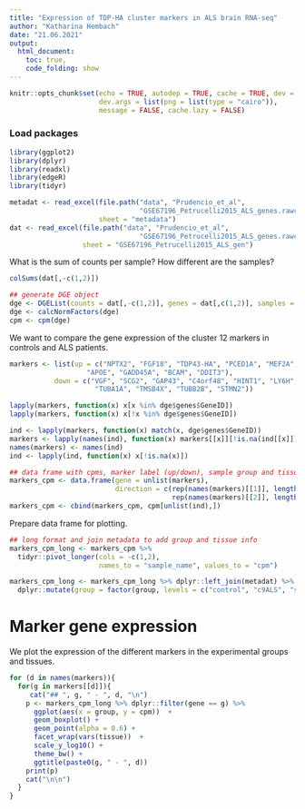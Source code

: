 ```yaml
---
title: "Expression of TDP-HA cluster markers in ALS brain RNA-seq"
author: "Katharina Hembach"
date: "21.06.2021"
output: 
  html_document:
    toc: true,
    code_folding: show
---
```


```r
knitr::opts_chunk$set(echo = TRUE, autodep = TRUE, cache = TRUE, dev = "png",
                      dev.args = list(png = list(type = "cairo")), 
                      message = FALSE, cache.lazy = FALSE)
```

### Load packages

```r
library(ggplot2)
library(dplyr)
library(readxl)
library(edgeR)
library(tidyr)
```

```r
metadat <- read_excel(file.path("data", "Prudencio_et_al", 
                                "GSE67196_Petrucelli2015_ALS_genes.rawcount.xlsx"), 
                      sheet = "metadata")
dat <- read_excel(file.path("data", "Prudencio_et_al", 
                                "GSE67196_Petrucelli2015_ALS_genes.rawcount.xlsx"),
                  sheet = "GSE67196_Petrucelli2015_ALS_gen")
```

What is the sum of counts per sample? How different are the samples?

```r
colSums(dat[,-c(1,2)])

## generate DGE object
dge <- DGEList(counts = dat[,-c(1,2)], genes = dat[,c(1,2)], samples = metadat)
dge <- calcNormFactors(dge)
cpm <- cpm(dge)
```

We want to compare the gene expression of the cluster 12 markers in controls and ALS patients.

```r
markers <- list(up = c("NPTX2", "FGF18", "TDP43-HA", "PCED1A", "MEF2A", "DYNC2H1", 
                   "APOE", "GADD45A", "BCAM", "DDIT3"),
           down = c("VGF", "SCG2", "GAP43", "C4orf48", "HINT1", "LY6H", 
                     "TUBA1A", "TMSB4X", "TUBB2B", "STMN2"))

lapply(markers, function(x) x[x %in% dge$genes$GeneID])
lapply(markers, function(x) x[!x %in% dge$genes$GeneID])

ind <- lapply(markers, function(x) match(x, dge$genes$GeneID))
markers <- lapply(names(ind), function(x) markers[[x]][!is.na(ind[[x]])])
names(markers) <- names(ind)
ind <- lapply(ind, function(x) x[!is.na(x)])

## data frame with cpms, marker label (up/down), sample group and tissue
markers_cpm <- data.frame(gene = unlist(markers), 
                          direction = c(rep(names(markers)[[1]], length(markers[[1]])),
                                        rep(names(markers)[[2]], length(markers[[2]]))))
markers_cpm <- cbind(markers_cpm, cpm[unlist(ind),])
```

Prepare data frame for plotting.

```r
## long format and join metadata to add group and tissue info
markers_cpm_long <- markers_cpm %>% 
  tidyr::pivot_longer(cols = -c(1,2), 
                      names_to = "sample_name", values_to = "cpm")

markers_cpm_long <- markers_cpm_long %>% dplyr::left_join(metadat) %>%
  dplyr::mutate(group = factor(group, levels = c("control", "c9ALS", "sALS")))
```


# Marker gene expression {.tabset}

We plot the expression of the different markers in the experimental groups and tissues.
```r
for (d in names(markers)){
  for(g in markers[[d]]){
     cat("## ", g, " - ", d, "\n")
    p <- markers_cpm_long %>% dplyr::filter(gene == g) %>%
      ggplot(aes(x = group, y = cpm))  +
      geom_boxplot() + 
      geom_point(alpha = 0.6) + 
      facet_wrap(vars(tissue))  +
      scale_y_log10() + 
      theme_bw() + 
      ggtitle(paste0(g, " - ", d))
    print(p)
    cat("\n\n")
  }
}
```

